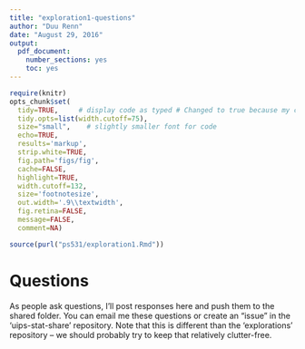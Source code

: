 ```yaml
---
title: "exploration1-questions"
author: "Duu Renn"
date: "August 29, 2016"
output: 
  pdf_document: 
    number_sections: yes
    toc: yes
---
```


```r
require(knitr)
opts_chunk$set(
  tidy=TRUE,     # display code as typed # Changed to true because my comments are too long
  tidy.opts=list(width.cutoff=75),
  size="small",    # slightly smaller font for code
  echo=TRUE,
  results='markup',
  strip.white=TRUE,
  fig.path='figs/fig',
  cache=FALSE,
  highlight=TRUE,
  width.cutoff=132, 
  size='footnotesize',
  out.width='.9\\textwidth',
  fig.retina=FALSE,
  message=FALSE,
  comment=NA)
```


```r
source(purl("ps531/exploration1.Rmd"))
```

# Questions
As people ask questions, I'll post responses here and push them to the shared folder. You can email me these questions or create an "issue" in the 'uips-stat-share' repository. Note that this is different than the 'explorations' repository -- we should probably try to keep that relatively clutter-free.  

##





